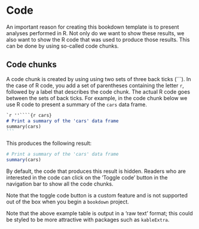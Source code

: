 # Code

An important reason for creating this bookdown template is to present analyses performed in R. Not only do we want to show these results, we also want to show the R code that was used to produce those results. This can be done by using so-called code chunks.

## Code chunks

A code chunk is created by using using two sets of three back ticks (\`\`\`). In the case of R code, you add a set of parentheses containing the letter `r`, followed by a label that describes the code chunk. The actual R code goes between the sets of back ticks. For example, in the code chunk below we use R code to present a summary of the `cars` data frame.

````markdown
`r ''````{r cars}
# Print a summary of the 'cars' data frame
summary(cars)
```
````

This produces the following result:

```r
# Print a summary of the 'cars' data frame
summary(cars)
```


By default, the code that produces this result is hidden. Readers who are interested in the code can click on the 'Toggle code' button in the navigation bar to show all the code chunks.

Note that the toggle code button is a custom feature and is not supported out of the box when you begin a `bookdown` project.

Note that the above example table is output in a 'raw text' format; this could be styled to be more attractive with packages such as `kableExtra`.
